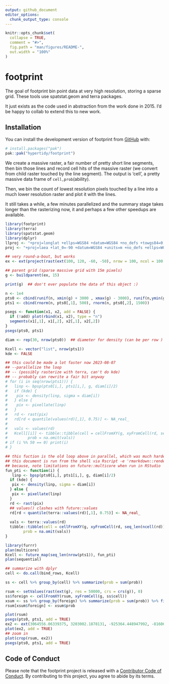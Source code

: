 ```yaml
---
output: github_document
editor_options: 
  chunk_output_type: console
---
```


<!-- README.md is generated from README.Rmd. Please edit that file -->

```r
knitr::opts_chunk$set(
  collapse = TRUE,
  comment = "#>",
  fig.path = "man/figures/README-",
  out.width = "100%"
)
```

# footprint

<!-- badges: start -->
<!-- badges: end -->

The goal of footprint bin point data at very high resolution, storing a sparse grid. These tools use spatstat.geom and terra packages. 

It just exists as the code used in abstraction from the work done in 2015. I'd be happy to collab to extend this to new work. 

## Installation

You can install the development version of footprint from [GitHub](https://github.com/) with:

``` r
# install.packages("pak")
pak::pak("hypertidy/footprint")
```


We create a massive raster, a fair number of pretty short line segments, then bin those lines and record cell hits
of the massive raster (we convert from child raster touched by the line segment). The output is 'cell', a pretty massive data frame of `cell,prob`(ability). 

Then, we bin the count of lowest resolution pixels touched by a line into a much lower resolution raster and plot it with the lines. 

It still takes a while, a few minutes parallelized and the summary stage takes longer than the rasterizing now, it and perhaps a few other speedups are available. 



```r
library(footprint)  
library(terra)
library(spatstat.geom)
library(dplyr)
llproj <- "+proj=longlat +ellps=WGS84 +datum=WGS84 +no_defs +towgs84=0,0,0"
proj <- "+proj=laea +lat_0=-90 +datum=WGS84 +units=m +no_defs +ellps=WGS84 +towgs84=0,0,0"

## very round-a-bout, but works
ex <- ext(project(rast(ext(100, 120, -60, -50), nrow = 100, ncol = 100, crs = llproj), proj))

## parent grid (sparse massive grid with 15m pixels)
g <- buildparent(ex, 15)

print(g)  ## don't ever populate the data of this object :)

n <- 1e4
pts0 <- cbind(runif(n, xmin(g) + 3000 , xmax(g) - 3000), runif(n,ymin(g) + 3000, ymax(g) - 3000))
pts1 <- cbind(rnorm(n, pts0[,1], 500), rnorm(n, pts0[,2], 1500))

psegs <- function(x1, x2, add = FALSE) {
  if (!add) plot(rbind(x1, x2), type = "n")
  segments(x1[,1], x1[,2], x2[,1], x2[,2])
}
psegs(pts0, pts1)

diam <- rep(30, nrow(pts0))  ## diameter for density (can be per row )

Kcell <- vector("list", nrow(pts1))
kde <- FALSE

## this could be made a lot faster now 2023-08-07
## --parallelize the loop
## -- (possibly rasterize with terra, can't do kde)
## -- probably can rewrite a fair bit anyway
# for (i in seq(nrow(pts1))) {
#   linp <- bpsp(pts0[i,], pts1[i,], g, diam[i]/2)
#   if (kde) {
#    pix <- density(linp, sigma = diam[i])
#   } else {
#    pix <- pixellate(linp)
#   }
#   rd <- rast(pix)
#   rd[rd < quantile(values(rd)[,1], 0.75)] <- NA_real_
#   
#   vals <- values(rd)
#   Kcell[[i]] <- tibble::tibble(cell = cellFromXY(g, xyFromCell(rd, seq_len(ncell(rd)))[!is.na(vals), ]), 
#         prob = na.omit(vals))  
# if (i %% 50 == 0) print(i)
# }

## this fuction is the old loop above in parallel, which was much harder to do when it was written
## this document is run from the shell via Rscript -e 'rmarkdown::render("README.Rmd")' &
## because, note limitations on future::multicore when run in RStudio
fun_pti <- function(i) {
   linp <- bpsp(pts0[i,], pts1[i,], g, diam[i]/2)
  if (kde) {
   pix <- density(linp, sigma = diam[i])
  } else {
   pix <- pixellate(linp)
  }
  rd <- rast(pix)
  ## values() clashes with future::values 
  rd[rd < quantile(terra::values(rd)[,1], 0.75)] <- NA_real_
  
  vals <- terra::values(rd)
  tibble::tibble(cell = cellFromXY(g, xyFromCell(rd, seq_len(ncell(rd)))[!is.na(vals), ]), 
        prob = na.omit(vals)) 
}

library(furrr)
plan(multicore)
Kcell <- future_map(seq_len(nrow(pts1)), fun_pti)
plan(sequential)

## summarize with dplyr
cell <- do.call(bind_rows, Kcell)

ss <- cell %>% group_by(cell) %>% summarize(prob = sum(prob))

rsum <- setValues(rast(ext(g), res = 50000, crs = crs(g)), 0)
ss$foreign <- cellFromXY(rsum, xyFromCell(g, ss$cell))
xsum <- ss %>% group_by(foreign) %>% summarize(prob = sum(prob)) %>% filter(!is.na(foreign))
rsum[xsum$foreign] <- xsum$prob

plot(rsum)
psegs(pts0, pts1, add = TRUE)
ex2 <- ext(3064556.06339375, 3203002.1878131, -925364.448947992, -816064.877037982)
plot(ex2, add = TRUE)
## zoom in
plot(crop(rsum, ex2))
psegs(pts0, pts1, add = TRUE)

```


## Code of Conduct
  
Please note that the footprint project is released with a [Contributor Code of Conduct](https://contributor-covenant.org/version/2/1/CODE_OF_CONDUCT.html). By contributing to this project, you agree to abide by its terms.

